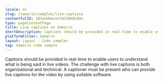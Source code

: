 ```yaml
---
locale: nl
slug: /xamarin/samples/live-captions
contentfulID: 1B3eoUbmzenC6COQKOnQHv
type: pageContentPage
title: Live captions on Xamarin
shortDescription: Captions should be provided in real-time to enable users to understand what is being said in live videos.
platformFilter: Xamarin
layout: Layout - Code samples
tag: Xamarin code sample
---
```


Captions should be provided in real-time to enable users to understand what is being said in live videos. The challenge with live captions is both organizational and technical. A captioner must be present who can provide live captions for the video by using suitable software.

<CodeSample id="media-captions-live" locale="nl" platform="xamarin"/>